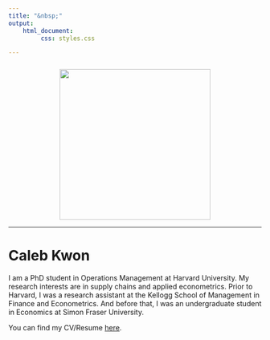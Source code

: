 ```yaml
---
title: "&nbsp;"
output: 
    html_document:
         css: styles.css

---
```


<!-- <script> -->
<!--    $(document).ready(function() { -->
<!--      $head = $('#header'); -->
<!--      $head.prepend('<img src=\"hbs.jpg\" style=\"float: right;width: 150px;\"/>') -->
<!--    }); -->
<!-- </script> -->



<div style="margin-bottom:25px;">
</div>

<img src="images/caleb.png" height = "300" style ="display:block; margin-left: auto; margin-right:auto;">

***

# Caleb Kwon 


I am a PhD student in Operations Management at Harvard University. My research interests are in supply chains and applied econometrics. Prior to Harvard, I was a research assistant at the Kellogg School of Management in Finance and Econometrics. And before that, I was an undergraduate student in Economics at Simon Fraser University. 

You can find my CV/Resume [here](https://www.dropbox.com/s/efdu25rwgm3us4f/res4.pdf?raw=1).
